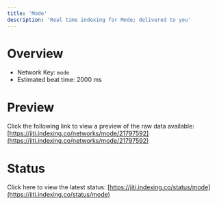 ```yaml
---
title: 'Mode'
description: 'Real time indexing for Mode; delivered to you'
---
```


# Overview
- Network Key: `mode`
- Estimated beat time: 2000 ms

# Preview
Click the following link to view a preview of the raw data available: [https://jiti.indexing.co/networks/mode/21797592](https://jiti.indexing.co/networks/mode/21797592)

# Status
Click here to view the latest status: [https://jiti.indexing.co/status/mode](https://jiti.indexing.co/status/mode)
